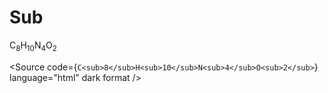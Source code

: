 
<Meta title="Atoms/Inline Text/Sub" />

# Sub

<Unstyled>
  C<sub>8</sub>H<sub>10</sub>N<sub>4</sub>O<sub>2</sub>
</Unstyled>

<Source
  code={`
      C<sub>8</sub>H<sub>10</sub>N<sub>4</sub>O<sub>2</sub>
  `}
  language="html"
  dark
  format
/>
